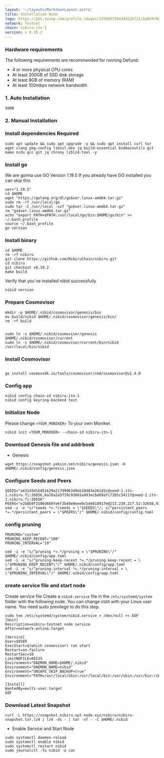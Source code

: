 ```yaml
---
layout: '~/layouts/MarkdownLayout.astro'
title: Installation Node
logo: https://pbs.twimg.com/profile_images/1556857504394526721/OyWtRrNP_400x400.jpg
network: Testnet
chain: nibiru-itn-1
version: v 0.19.2
---
```

### Hardware requirements

The following requirements are recommended for running Defund:

- 4 or more physical CPU cores
- At least 200GB of SSD disk storage
- At least 8GB of memory (RAM)
- At least 100mbps network bandwidth


### 1. Auto Installation
```
SOON
```
### 2. Manual Installation


### Install dependencies Required

```
sudo apt update && sudo apt upgrade -y && sudo apt install curl tar wget clang pkg-config libssl-dev jq build-essential bsdmainutils git make ncdu gcc git jq chrony liblz4-tool -y
```

### Install go

We are gonna use GO Version 1.19.5
If you already have GO installed you can skip this 

```
ver="1.19.5"
cd $HOME
wget "https://golang.org/dl/go$ver.linux-amd64.tar.gz"
sudo rm -rf /usr/local/go
sudo tar -C /usr/local -xzf "go$ver.linux-amd64.tar.gz"
rm "go$ver.linux-amd64.tar.gz"
echo "export PATH=$PATH:/usr/local/go/bin:$HOME/go/bin" >> ~/.bash_profile
source ~/.bash_profile
go version
```

### Install binary

```
cd $HOME
rm -rf nibiru
git clone https://github.com/NibiruChain/nibiru.git
cd nibiru
git checkout v0.19.2
make build
```

Verify that you've installed nibid successfully

```
nibid version
```

### Prepare Cosmovisor
```
mkdir -p $HOME/.nibid/cosmovisor/genesis/bin
mv build/nibid $HOME/.nibid/cosmovisor/genesis/bin/
rm -rf build


sudo ln -s $HOME/.nibid/cosmovisor/genesis $HOME/.nibid/cosmovisor/current
sudo ln -s $HOME/.nibid/cosmovisor/current/bin/nibid /usr/local/bin/nibid
```

### Install Cosmovisor
```

go install cosmossdk.io/tools/cosmovisor/cmd/cosmovisor@v1.4.0
```

### Config app

```
nibid config chain-id nibiru-itn-1
nibid config keyring-backend test
```

### Initialize Node

Please change `<YOUR_MONIKER>` To your own Moniker.

```
nibid init <YOUR_MONIKER> --chain-id nibiru-itn-1
```

### Download Genesis file and addrbook

- Genesis

```
wget https://snapshot.yeksin.net/nibiru/genesis.json -O $HOME/.nibid/config/genesis.json
```


### Configure Seeds and Peers

```
SEEDS="a431d3d1b451629a21799963d9eb10d83e261d2c@seed-1.itn-1.nibiru.fi:26656,6a78a2a5f19c93661a493ecbe69afc72b5c54117@seed-2.itn-1.nibiru.fi:26656"
PEERS="e2b8b9f3106d669fe6f3b49e0eee0c5de818917e@213.239.217.52:32656,930b1eb3f0e57b97574ed44cb53b69fb65722786@144.76.30.36:15662,ad002a4592e7bcdfff31eedd8cee7763b39601e7@65.109.122.105:36656,4a81486786a7c744691dc500360efcdaf22f0840@15.235.46.50:26656,68874e60acc2b864959ab97e651ff767db47a2ea@65.108.140.220:26656,d5519e378247dfb61dfe90652d1fe3e2b3005a5b@65.109.68.190:39656"
sed -i -e "s/^seeds *=.*/seeds = \"$SEEDS\"/; s/^persistent_peers *=.*/persistent_peers = \"$PEERS\"/" $HOME/.nibid/config/config.toml
```

### config pruning

```
PRUNING="custom"
PRUNING_KEEP_RECENT="100"
PRUNING_INTERVAL="19"

sed -i -e "s/^pruning *=.*/pruning = \"$PRUNING\"/" $HOME/.nibid/config/app.toml
sed -i -e "s/^pruning-keep-recent *=.*/pruning-keep-recent = \
\"$PRUNING_KEEP_RECENT\"/" $HOME/.nibid/config/app.toml
sed -i -e "s/^pruning-interval *=.*/pruning-interval = \
\"$PRUNING_INTERVAL\"/" $HOME/.nibid/config/app.toml
```


### create service file and start node

Create service file
Create a `nibid.service` file in the `/etc/systemd/system` folder with the following code. 
You can change `USER` with your Linux user name. You need sudo previlege to do this step.

```
sudo tee /etc/systemd/system/nibid.service > /dev/null << EOF
[Unit]
Description=nibiru-testnet node service
After=network-online.target

[Service]
User=$USER
ExecStart=$(which cosmovisor) run start
Restart=on-failure
RestartSec=10
LimitNOFILE=65535
Environment="DAEMON_HOME=$HOME/.nibid"
Environment="DAEMON_NAME=nibid"
Environment="UNSAFE_SKIP_BACKUP=true"
Environment="PATH=/usr/local/sbin:/usr/local/bin:/usr/sbin:/usr/bin:/sbin:/bin:/usr/games:/usr/local/games:/snap/bin:$HOME/.nibid/cosmovisor/current/bin"

[Install]
WantedBy=multi-user.target
EOF
```

### Download Latest Snapshot 
```
curl -L https://snapshot.nibiru.spt-node.xyz/nibiru/nibiru-snapshot.tar.lz4 | lz4 -dc - | tar -xf - -C $HOME/.nibid
```

- Enable Service and Start Node

```
sudo systemctl daemon-reload
sudo systemctl enable nibid
sudo systemctl restart nibid
sudo journalctl -fu nibid -o cat
```
